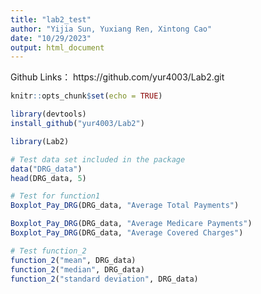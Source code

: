 ```yaml
---
title: "lab2_test"
author: "Yijia Sun, Yuxiang Ren, Xintong Cao"
date: "10/29/2023"
output: html_document
---
```

Github Links：
https://github.com/yur4003/Lab2.git

```r
knitr::opts_chunk$set(echo = TRUE)
```

```r
library(devtools)
install_github("yur4003/Lab2")
```

```r
library(Lab2)
```

```r
# Test data set included in the package
data("DRG_data")
head(DRG_data, 5)
```


```r
# Test for function1
Boxplot_Pay_DRG(DRG_data, "Average Total Payments")

Boxplot_Pay_DRG(DRG_data, "Average Medicare Payments")
Boxplot_Pay_DRG(DRG_data, "Average Covered Charges")
```

```r
# Test function_2
function_2("mean", DRG_data)
function_2("median", DRG_data)
function_2("standard deviation", DRG_data)
```
